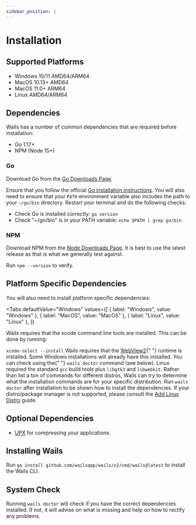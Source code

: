 ```yaml
---
sidebar_position: 1
---
```


# Installation

## Supported Platforms

- Windows 10/11 AMD64/ARM64
- MacOS 10.13+ AMD64
- MacOS 11.0+ ARM64
- Linux AMD64/ARM64

## Dependencies

Wails has a number of common dependencies that are required before installation:

- Go 1.17+
- NPM (Node 15+)

### Go

Download Go from the [Go Downloads Page](https://golang.org/dl/).

Ensure that you follow the official [Go installation instructions](https://golang.org/doc/install#install). You will also need to ensure that your `PATH` environment variable also includes the path to your `~/go/bin` directory. Restart your terminal and do the following checks:

- Check Go is installed correctly: `go version`
- Check "~/go/bin" is in your PATH variable: `echo $PATH | grep go/bin`

### NPM

Download NPM from the [Node Downloads Page](https://nodejs.org/en/download/). It is best to use the latest release as that is what we generally test against.

Run `npm --version` to verify.

## Platform Specific Dependencies

You will also need to install platform specific dependencies:


<Tabs
  defaultValue="Windows"
  values={[
    { label: "Windows", value: "Windows" },
    { label: "MacOS", value: "MacOS" },
    { label: "Linux", value: "Linux" },
  ]}
>
  <TabItem value="MacOS">
  Wails requires that the xcode command line tools are installed. This can be done by running:<br/>

  <code>xcode-select --install</code>
  </TabItem>
  <TabItem value="Windows">
    Wails requires that the <a href="https://developer.microsoft.com/en-us/microsoft-edge/webview2/">WebView2</a>{" "}
    runtime is installed. Some Windows installations will already have this installed. You can check using the{" "}
    <code>wails doctor</code> command (see below).
  </TabItem>
  <TabItem value="Linux">Linux required the standard <code>gcc</code> build tools plus <code>libgtk3</code> and <code>libwebkit</code>.
  Rather than list a ton of commands for different distros, Wails can try to determine
  what the installation commands are for your specific distribution. Run <code>wails doctor</code> after installation
  to be shown how to install the dependencies.
  If your distro/package manager is not supported, please consult the <a href="/docs/guides/linux-distro-support"> Add Linux Distro</a> guide.</TabItem>
</Tabs>

## Optional Dependencies

- [UPX](https://upx.github.io/) for compressing your applications.

## Installing Wails

Run `go install github.com/wailsapp/wails/v2/cmd/wails@latest` to install the Wails CLI.

## System Check

Running `wails doctor` will check if you have the correct dependencies installed. If not, it will advise on what is missing and help on how to rectify any problems.
